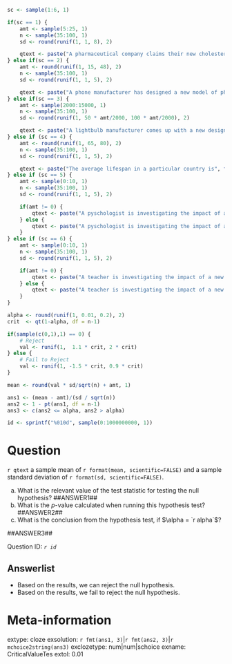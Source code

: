 ```r

sc <- sample(1:6, 1)

if(sc == 1) {
    amt <- sample(5:25, 1)
    n <- sample(35:100, 1)
    sd <- round(runif(1, 1, 8), 2)

    qtext <- paste("A pharmaceutical company claims their new cholesterol-lowering medication reduces cholesterol levels by an average of at least", amt, "points. A clinical trial was conducted with", n, "patients to test this claim. For each patient, the researchers measured their reduction in cholesterol level. The researchers found")
} else if(sc == 2) {
    amt <- round(runif(1, 15, 48), 2)
    n <- sample(35:100, 1)
    sd <- round(runif(1, 1, 5), 2)

    qtext <- paste("A phone manufacturer has designed a new model of phone. They wish to test whether their new phone has a battery life that exceeds that of their outgoing model. Their previous model has an average life of", format(amt, scientific=FALSE, digits=2), "hours. They randomly sample", n, "of the new model phones, testing the battery life, and find")
} else if(sc == 3) {
    amt <- sample(2000:15000, 1)
    n <- sample(35:100, 1)
    sd <- round(runif(1, 50 * amt/2000, 100 * amt/2000), 2)

    qtext <- paste("A lightbulb manufacturer comes up with a new design that they hope will lead to a longer-lasting lightbulb. Their existing design is rated for an average of", format(amt, scientific=FALSE, digits=2), "hours. To test the new design, the company samples", n, "of the new lightbulbs, testing their lifespan, and they find")
} else if (sc == 4) {
    amt <- round(runif(1, 65, 80), 2)
    n <- sample(35:100, 1)
    sd <- round(runif(1, 1, 5), 2)

    qtext <- paste("The average lifespan in a particular country is", format(amt, scientific=FALSE), "years. An anthropologist is studying a particular regional group of individuals from this country, who the anthropologist suspects live longer on average than other citizens of the country. To test this, the anthropologist randomly samples records from", n, "individuals in this region, recording their lifespans. They find")
} else if (sc == 5) {
    amt <- sample(0:10, 1)
    n <- sample(35:100, 1)
    sd <- round(runif(1, 1, 5), 2)

    if(amt != 0) {
        qtext <- paste("A pyschologist is investigating the impact of a new treatment for depression on their patients. They suspect that it will result in an improvement to the standardized depression scores of their patients of at least", amt, "points. To test this, they randomly sample", n, "patients, and provide the new treatment to them. They record the improvement in depression scores for each individual. They find")
    } else {
        qtext <- paste("A pyschologist is investigating the impact of a new treatment for depression on their patients. They suspect that it will result in an improvement to the standardized depression scores of their patients. To test this, they randomly sample", n, "patients, and provide the new treatment to them. They record the improvement in depression scores for each individual. They find")
    }
} else if (sc == 6) {
    amt <- sample(0:10, 1)
    n <- sample(35:100, 1)
    sd <- round(runif(1, 1, 5), 2)

    if(amt != 0) {
        qtext <- paste("A teacher is investigating the impact of a new teaching method for teaching statistics to their students. They suspect that it will result in an improvement to the test scores of their students of at least", amt, "points. To test this, they randomly sample", n, "students to be given the new teaching method. They record the change in test scores for each individual. They find")
    } else {
        qtext <- paste("A teacher is investigating the impact of a new teaching method for teaching statistics to their students. They suspect that it will result in an improvement to the test scores of their students. To test this, they randomly sample", n, "students to be given the new teaching method. They record the change in test scores for each individual. They find")
    }
}

alpha <- round(runif(1, 0.01, 0.2), 2)
crit  <- qt(1-alpha, df = n-1)

if(sample(c(0,1),1) == 0) {
    # Reject
    val <- runif(1,  1.1 * crit, 2 * crit)
} else {
    # Fail to Reject
    val <- runif(1, -1.5 * crit, 0.9 * crit)
}

mean <- round(val * sd/sqrt(n) + amt, 1)

ans1 <- (mean - amt)/(sd / sqrt(n))
ans2 <- 1 - pt(ans1, df = n-1)
ans3 <- c(ans2 <= alpha, ans2 > alpha)

id <- sprintf("%010d", sample(0:1000000000, 1))

```

Question
========

`r qtext` a sample mean of `r format(mean, scientific=FALSE)` and a sample standard deviation of `r format(sd, scientific=FALSE)`.

a. What is the relevant value of the test statistic for testing the null hypothesis? ##ANSWER1##
a. What is the $p$-value calculated when running this hypothesis test? ##ANSWER2##
c. What is the conclusion from the hypothesis test, if $\alpha = `r alpha`$? 

##ANSWER3##

Question ID: *`r id`*

Answerlist
------------
* Based on the results, we can reject the null hypothesis.
* Based on the results, we fail to reject the null hypothesis. 


Meta-information
================
extype: cloze
exsolution: `r fmt(ans1, 3)`|`r fmt(ans2, 3)`|`r mchoice2string(ans3)`
exclozetype: num|num|schoice
exname: CriticalValueTes
extol: 0.01